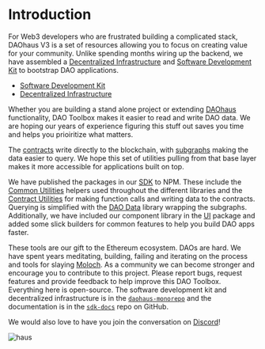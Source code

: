 # Introduction

For Web3 developers who are frustrated building a complicated stack, DAOhaus V3 is a set of resources allowing you to focus on creating value for your community. Unlike spending months wiring up the backend, we have assembled a [Decentralized Infrastructure](./decentralized-infrastructure/overview) and [Software Development Kit](./sdk/overview) to bootstrap DAO applications.

- [Software Development Kit](./sdk/overview)
- [Decentralized Infrastructure](./decentralized-infrastructure/overview)

Whether you are building a stand alone project or extending [DAOhaus](https://daohaus.club/) functionality, DAO Toolbox makes it easier to read and write DAO data. We are hoping our years of experience figuring this stuff out saves you time and helps you prioiritize what matters.

The [contracts](./decentralized-infrastructure/contracts) write directly to the blockchain, with [subgraphs](./decentralized-infrastructure/subgraphs/overview) making the data easier to query.
We hope this set of utilities pulling from that base layer makes it more accessible for applications built on top.

We have published the packages in our [SDK](./sdk/overview) to NPM.
These include the [Common Utilities](./sdk/utilities/common-utilities/overview) helpers used throughout the different libraries and the [Contract Utilities](./sdk/utilities/contract-utilities/overview) for making function calls and writing data to the contracts. Querying is simplified with the [DAO Data](./sdk/data/overview) library wrapping the subgraphs. Additionally, we have included our component library in the [UI](./sdk/ui/overview) package and added some slick builders for common features to help you build DAO apps faster.

These tools are our gift to the Ethereum ecosystem. DAOs are hard. We have spent years meditating, building, failing and iterating on the process and tools for slaying [Moloch](https://slatestarcodex.com/2014/07/30/meditations-on-moloch/). As a community we can become stronger and encourage you to contribute to this project. Please report bugs, request features and provide feedback to help improve this DAO Toolbox. Everything here is open-source. The software development kit and decentralized infrastructure is in the [`daohaus-monorepo`](https://github.com/HausDAO/daohaus-monorepo/) and the documentation is in the [`sdk-docs`](https://github.com/HausDAO/sdk-docs) repo on GitHub.

We would also love to have you join the conversation on [Discord](https://discord.gg/daohaus)!

![haus](https://i.imgur.com/ZFUDkRh.jpg)
